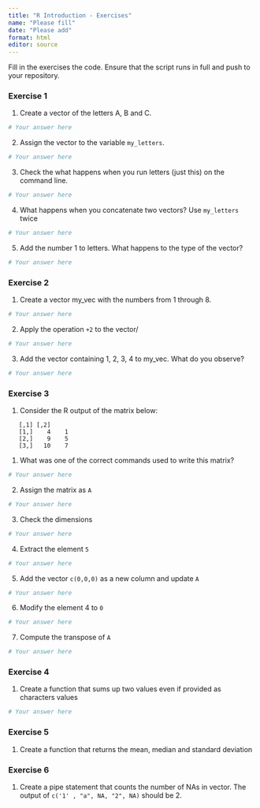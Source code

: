 ```yaml
---
title: "R Introduction - Exercises"
name: "Please fill"
date: "Please add"
format: html
editor: source
---
```


Fill in the exercises the code.
Ensure that the script runs in full and push to your repository.

### Exercise 1
1. Create a vector of the letters A, B and C.

```r
# Your answer here
```


2. Assign the vector to the variable `my_letters`.

```r
# Your answer here
```


3. Check the what happens when you run letters (just this) on the command line.

```r
# Your answer here
```


4. What happens when you concatenate two vectors? Use `my_letters` twice

```r
# Your answer here
```


5. Add the number 1 to letters. What happens to the type of the vector?

```r
# Your answer here
```


### Exercise 2

1. Create a vector my_vec with the numbers from 1 through 8.
```r
# Your answer here
```

2. Apply the operation `+2` to the vector/
```r
# Your answer here
```

3. Add the vector containing 1, 2, 3, 4 to my_vec. What do you observe?

```r
# Your answer here
```

### Exercise 3


1.  Consider the R output of the matrix below:
```
   [,1] [,2]
   [1,]    4    1
   [2,]    9    5
   [3,]   10    7
```
1. What was one of the correct commands used to write this matrix?
```r
# Your answer here
```

  
2. Assign the matrix as `A`
```r
# Your answer here
```
  
3. Check the dimensions
```r
# Your answer here
```
  
4. Extract the element `5`
```r
# Your answer here
```
  
5. Add the vector `c(0,0,0)` as a new column and update `A`
```r
# Your answer here
```

6. Modify the element 4 to `0`
```r
# Your answer here
```
  
7. Compute the transpose of `A`
```r
# Your answer here
```


### Exercise 4

1. Create a function that sums up two values even if provided as characters values

```r
# Your answer here
```


### Exercise 5

1. Create a function that returns the mean, median and standard deviation


### Exercise 6
1. Create a pipe statement that counts the number of NAs in vector.
The output of `c('1' , "a", NA, "2", NA)` should be 2.
